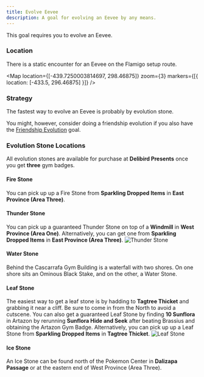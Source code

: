 ```yaml
---
title: Evolve Eevee
description: A goal for evolving an Eevee by any means.
---
```


This goal requires you to evolve an Eevee.

### Location

There is a static encounter for an Eevee on the Flamigo setup route.

<Map location={[-439.7250003814697, 298.46875]} zoom={3} markers={[{
  location: [-433.5, 296.46875]
}]} />

### Strategy

The fastest way to evolve an Eevee is probably by evolution stone.

You might, however, consider doing a friendship evolution if you also have the [Friendship Evolution](#) goal.

### Evolution Stone Locations

All evolution stones are available for purchase at **Delibird Presents** once you get **three** gym badges.

#### Fire Stone

You can pick up up a Fire Stone from **Sparkling Dropped Items** in **East Province (Area Three)**.

#### Thunder Stone

You can pick up a guaranteed Thunder Stone on top of a **Windmill** in **West Province (Area One)**.
Alternatively, you can get one from **Sparkling Dropped Items** in **East Province (Area Three)**.
![Thunder Stone](/items/thunder-stone.png)

#### Water Stone

Behind the Cascarrafa Gym Building is a waterfall with two shores.
On one shore sits an Ominous Black Stake, and on the other, a Water Stone.

#### Leaf Stone

The easiest way to get a leaf stone is by hadding to **Tagtree Thicket** and grabbing it near a cliff. Be sure to come in from the North to avoid a cutscene. 
You can also get a guaranteed Leaf Stone by finding **10 Sunflora** in Artazon by rerunning **Sunflora Hide and Seek** after beating Brassius and obtaining the Artazon Gym Badge.
Alternatively, you can pick up up a Leaf Stone from **Sparkling Dropped Items** in **Tagtree Thicket**.
![Leaf Stone](/items/leaf-stone.png)

#### Ice Stone

An Ice Stone can be found north of the Pokemon Center in **Dalizapa Passage** or at the eastern end of West Province (Area Three).
